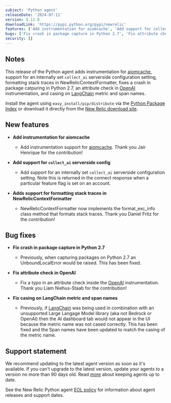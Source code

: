 ```yaml
---
subject: 'Python agent'
releaseDate: '2024-07-11'
version: 9.12.0
downloadLink: 'https://pypi.python.org/pypi/newrelic'
features: ['Add instrumentation for aiomcache', 'Add support for collect_ai serverside config', 'Capture stack traces in NewRelicContextFormatter logs']
bugs: ['Fix crash in package capture in Python 2.7', 'Fix attribute check in OpenAI', 'Fix casing on LangChain metric and span names']
security: []
---
```


## Notes

This release of the Python agent adds instrumentation for [aiomcache](https://pypi.org/project/aiomcache/), support for an internally set `collect_ai` serverside configuration setting, formatting stack traces in NewRelicContextFormatter, fixes a crash in package catpuring in Python 2.7, an attribute check in [OpenAI](https://pypi.org/project/openai) instrumentation, and casing on [LangChain](https://pypi.org/project/langchain/) metric and span names.

Install the agent using `easy_install/pip/distribute` via the [Python Package Index](https://pypi.python.org/pypi/newrelic) or download it directly from the [New Relic download site](https://download.newrelic.com/python_agent/release).

## New features

* **Add instrumentation for aiomcache**

    * Add instrumentation support for [aiomcache](https://pypi.org/project/aiomcache/). Thank you Jair Henrique for the contribution!

* **Add support for `collect_ai` serverside config**

    * Add support for an internally set `collect_ai` serverside configuration setting. Note this is returned in the connect response when a particular feature flag is set on an account. 

* **Adds support for formatting stack traces in NewRelicContextFormatter**

    * NewRelicContextFormatter now implements the format_exc_info class method that formats stack traces. Thank you Daniel Fritz for the contribution!

## Bug fixes

* **Fix crash in package capture in Python 2.7**

    * Previously, when capturing packages on Python 2.7 an UnboundLocalError would be raised. This has been fixed.

* **Fix attribute check in OpenAI**

    * Fix a typo in an attribute check inside the [OpenAI](https://pypi.org/project/openai) instrumentation. Thank you Liam Niehus-Staab for the contribution!

* **Fix casing on LangChain metric and span names**

    * Previously, if [LangChain](https://pypi.org/project/langchain/) was being used in combination with an unsupported Large Langage Model library (aka not Bedrock or OpenAI) then the AI dashboard tab would not appear in the UI because the metric name was not cased correctly. This has been fixed and the Span names have been updated to match the casing of the metric name.


## Support statement

We recommend updating to the latest agent version as soon as it's available. If you can't upgrade to the latest version, update your agents to a version no more than 90 days old. Read [more](/docs/new-relic-solutions/new-relic-one/install-configure/update-new-relic-agent/) about keeping agents up to date.

See the New Relic Python agent [EOL policy](/docs/apm/agents/python-agent/getting-started/python-agent-eol-policy/) for information about agent releases and support dates.
